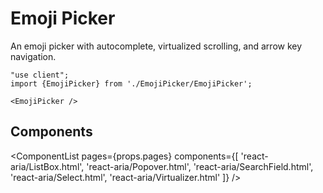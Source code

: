 


# Emoji Picker

<PageDescription>An emoji picker with autocomplete, virtualized scrolling, and arrow key navigation.</PageDescription>

```tsx render files={['packages/dev/s2-docs/pages/react-aria/examples/EmojiPicker/EmojiPicker.tsx', 'packages/dev/s2-docs/pages/react-aria/examples/EmojiPicker/EmojiPicker.css']} type="vanilla" hideExampleCode expanded includeAllImports
"use client";
import {EmojiPicker} from './EmojiPicker/EmojiPicker';

<EmojiPicker />
```

## Components

<ComponentList
  pages={props.pages}
  components={[
    'react-aria/ListBox.html',
    'react-aria/Popover.html',
    'react-aria/SearchField.html',
    'react-aria/Select.html',
    'react-aria/Virtualizer.html'
  ]} />
